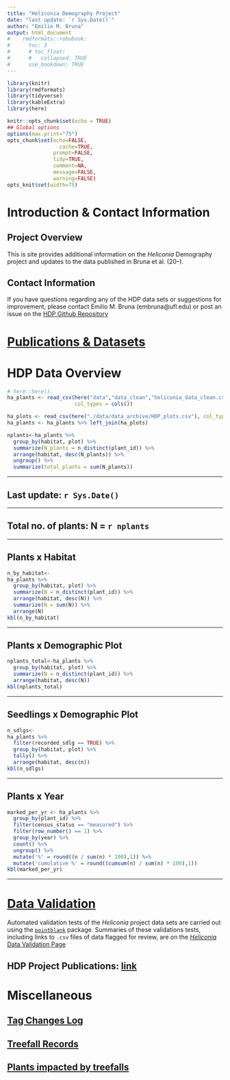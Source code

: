 ```yaml
---
title: "Heliconia Demography Project"
date: "last update: `r Sys.Date()`"
author: "Emilio M. Bruna"
output: html_document
#    rmdformats::robobook:
#      toc: 3
#      # toc_float:
#      #   collapsed: TRUE
#      use_bookdown: TRUE
---
```



```r
library(knitr)
library(rmdformats)
library(tidyverse)
library(kableExtra)
library(here)

knitr::opts_chunk$set(echo = TRUE)
## Global options
options(max.print="75")
opts_chunk$set(echo=FALSE,
	             cache=TRUE,
               prompt=FALSE,
               tidy=TRUE,
               comment=NA,
               message=FALSE,
               warning=FALSE)
opts_knit$set(width=75)
```

# Introduction & Contact Information

## Project Overview

This is site provides additional information on the _Heliconia_ Demography project and updates to the data published in Bruna et al. (20--).

## Contact Information

If you have questions regarding any of the HDP data sets or suggestions for improvement, please contact Emilio M. Bruna (embruna@ufl.edu) or post an issue on the [HDP Github Repository](link)


# [Publications & Datasets](https://brunalab.github.io/HeliconiaSurveys/hdp_datasets.html)

# HDP Data Overview

```r
# here::here()
ha_plants <- read_csv(here("data","data_clean","heliconia_data_clean.csv"),
                      col_types = cols())

ha_plots <- read_csv(here("./data/data_archive/HDP_plots.csv"), col_types = cols())
ha_plants <- ha_plants %>% left_join(ha_plots)
```

```r
nplants<-ha_plants %>%
  group_by(habitat, plot) %>%
  summarize(N_plants = n_distinct(plant_id)) %>%
  arrange(habitat, desc(N_plants)) %>%
  ungroup() %>%
  summarize(total_plants = sum(N_plants))
```

---

## __Last update:__ `r Sys.Date()`

--- 

## __Total no. of plants:__ N = `r nplants`  

---

## __Plants x Habitat__

```r
n_by_habitat<-
ha_plants %>%
  group_by(habitat, plot) %>%
  summarize(N = n_distinct(plant_id)) %>%
  arrange(habitat, desc(N)) %>%
  summarize(N = sum(N)) %>% 
  arrange(N)
kbl(n_by_habitat)
```

---

## __Plants x Demographic Plot__

```r
nplants_total<-ha_plants %>%
  group_by(habitat, plot) %>%
  summarize(N = n_distinct(plant_id)) %>%
  arrange(habitat, desc(N))
kbl(nplants_total)
```

--- 

## __Seedlings x Demographic Plot__

```r
n_sdlgs<-
ha_plants %>%
  filter(recorded_sdlg == TRUE) %>%
  group_by(habitat, plot) %>%
  tally() %>%
  arrange(habitat, desc(n))
kbl(n_sdlgs)
```
--- 

<!-- ## __Established plants found without tags during the surveys__ -->

<!-- ```{r no_tag, cached=TRUE, warning=FALSE,message = FALSE} -->
<!-- no_tag<-ha_plants %>% -->
<!--   filter(adult_no_tag == TRUE) %>% -->
<!--   group_by(habitat, plot) %>% -->
<!--   summarize(N = n_distinct(plant_id)) %>% -->
<!--   arrange(habitat, desc(N)) -->
<!-- kbl(no_tag) -->
<!-- ``` -->
<!-- --- -->

## __Plants x Year__

```r
marked_per_yr <- ha_plants %>%
  group_by(plant_id) %>%
  filter(census_status == "measured") %>%
  filter(row_number() == 1) %>%
  group_by(year) %>%
  count() %>%
  ungroup() %>%
  mutate('%' = round((n / sum(n) * 100),1)) %>%
  mutate('cumulative %' = round((cumsum(n) / sum(n) * 100),1))
kbl(marked_per_yr)
```

---

# [Data Validation](https://brunalab.github.io/HeliconiaSurveys/data_validation.html)

Automated validation tests of the _Heliconia_ project data sets are carried out using the [`pointblank`](https://github.com/rich-iannone/pointblank/) package. Summaries of these validations tests, including links to `.csv` files of data flagged for review, are on the [_Heliconia_ Data Validation Page](https://brunalab.github.io/HeliconiaSurveys/data_validation.html)

## HDP Project Publications:  [link](https://brunalab.github.io/HeliconiaSurveys/hdp_papers.html)


# Miscellaneous

## [Tag Changes Log](https://github.com/BrunaLab/HeliconiaSurveys/blob/1649ea958df1fc2da0187693bca40ce38bebb759/data_clean/tag_changes.csv)

## [Treefall Records](link)

## [Plants impacted by treefalls](https://github.com/BrunaLab/HeliconiaSurveys/blob/ca06ba6c501ad2bb6a43c6a6636cb09afccb5614/data_clean/treefall_impacts.csv)
